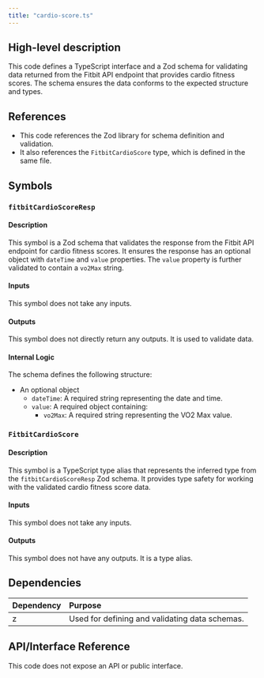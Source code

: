 ```yaml
---
title: "cardio-score.ts"
---
```


## High-level description
This code defines a TypeScript interface and a Zod schema for validating data returned from the Fitbit API endpoint that provides cardio fitness scores. The schema ensures the data conforms to the expected structure and types.

## References
- This code references the Zod library for schema definition and validation.
- It also references the `FitbitCardioScore` type, which is defined in the same file.

## Symbols

### `fitbitCardioScoreResp`
#### Description
This symbol is a Zod schema that validates the response from the Fitbit API endpoint for cardio fitness scores. It ensures the response has an optional object with `dateTime` and `value` properties. The `value` property is further validated to contain a `vo2Max` string.

#### Inputs
This symbol does not take any inputs.

#### Outputs
This symbol does not directly return any outputs. It is used to validate data.

#### Internal Logic
The schema defines the following structure:
- An optional object
    - `dateTime`: A required string representing the date and time.
    - `value`: A required object containing:
        - `vo2Max`: A required string representing the VO2 Max value.

### `FitbitCardioScore`
#### Description
This symbol is a TypeScript type alias that represents the inferred type from the `fitbitCardioScoreResp` Zod schema. It provides type safety for working with the validated cardio fitness score data.

#### Inputs
This symbol does not take any inputs.

#### Outputs
This symbol does not have any outputs. It is a type alias.

## Dependencies
| Dependency | Purpose |
|:-----------|:--------|
| z | Used for defining and validating data schemas. |

## API/Interface Reference
This code does not expose an API or public interface.
